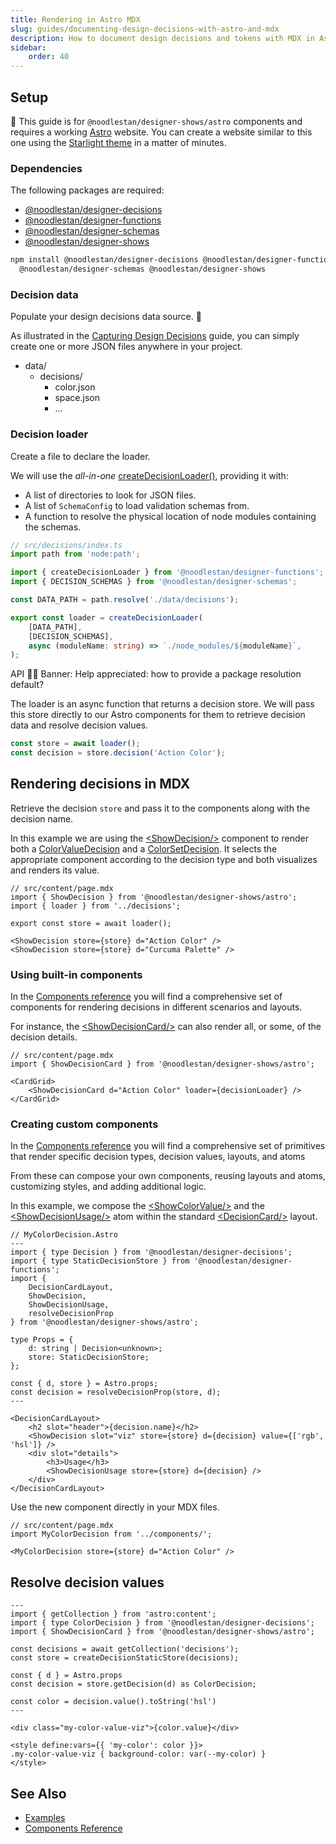 ```yaml
---
title: Rendering in Astro MDX
slug: guides/documenting-design-decisions-with-astro-and-mdx
description: How to document design decisions and tokens with MDX in Astro/Starlight based docs
sidebar:
    order: 40
---
```





## Setup

🚧 This guide is for `@noodlestan/designer-shows/astro` components and requires a working
[Astro](https://docs.astro.build/en/getting-started/) website. You can create a website similar
to this one using the [Starlight theme](https://starlight.astro.build/getting-started/) in
a matter of minutes.

### Dependencies

The following packages are required:

-   [@noodlestan/designer-decisions](/api/designer-decisions)
-   [@noodlestan/designer-functions](/api/designer-functions)
-   [@noodlestan/designer-schemas](/api/designer-schemas)
-   [@noodlestan/designer-shows](/api/designer-shows)

```bash
npm install @noodlestan/designer-decisions @noodlestan/designer-functions \
  @noodlestan/designer-schemas @noodlestan/designer-shows
```

### Decision data

Populate your design decisions data source. 🚧

As illustrated in the [Capturing Design Decisions](/guides/capturing-design-decisions-in-data)
guide, you can simply create one or more JSON files anywhere in your project.

<FileTree>

-   data/
    -   decisions/
        -   color.json
        -   space.json
        -   ...

</FileTree>

### Decision loader

Create a file to declare the loader.

We will use the _all-in-one_
[createDecisionLoader()](/api/designer-functions/Loader/createDecisionLoader/),
providing it with:

-   A list of directories to look for JSON files.
-   A list of `SchemaConfig` to load validation schemas from.
-   A function to resolve the physical location of node modules containing the schemas.

```ts
// src/decisions/index.ts
import path from 'node:path';

import { createDecisionLoader } from '@noodlestan/designer-functions';
import { DECISION_SCHEMAS } from '@noodlestan/designer-schemas';

const DATA_PATH = path.resolve('./data/decisions');

export const loader = createDecisionLoader(
    [DATA_PATH],
    [DECISION_SCHEMAS],
    async (moduleName: string) => `./node_modules/${moduleName}`,
);
```

API 🚧🚧 Banner: Help appreciated: how to provide a package resolution default?

The loader is an async function that returns a decision store. We will pass this
store directly to our Astro components for them to retrieve decision data and
resolve decision values.

```ts
const store = await loader();
const decision = store.decision('Action Color');
```

## Rendering decisions in MDX

Retrieve the decision `store` and pass it to the components along with the decision name.

In this example we are using the [&lt;ShowDecision/&gt;](/components/Astro/Decisions/show-decision/)
component to render both a [ColorValueDecision](/decision-models/color-value) and a
[ColorSetDecision](/decision-models/color-set). It selects
the appropriate component according to the decision type and both visualizes
and renders its value.

```mdx
// src/content/page.mdx
import { ShowDecision } from '@noodlestan/designer-shows/astro';
import { loader } from '../decisions';

export const store = await loader();

<ShowDecision store={store} d="Action Color" />
<ShowDecision store={store} d="Curcuma Palette" />
```

<CardGrid>
    <ShowDecision store={store} d="Action Color" />
    <ShowDecision store={store} d="Curcuma Palette" />
</CardGrid>

### Using built-in components

In the [Components reference](/components) you will find a comprehensive set of components
for rendering decisions in different scenarios and layouts.

For instance, the [&lt;ShowDecisionCard/&gt;](/components/Astro/Cards/show-decision-card/)
can also render all, or some, of the decision details.

```mdx
// src/content/page.mdx
import { ShowDecisionCard } from '@noodlestan/designer-shows/astro';

<CardGrid>
    <ShowDecisionCard d="Action Color" loader={decisionLoader} />
</CardGrid>
```

<FlexStack vpad>
    <ShowDecisionCard store={store} d="Action Color" />
</FlexStack>

### Creating custom components

In the [Components reference](/components) you will find a comprehensive set of primitives
that render specific decision types, decision values, layouts, and atoms

From these can compose your own components, reusing layouts and atoms, customizing styles, and
adding additional logic.

In this example, we compose the
[&lt;ShowColorValue/&gt;](/components/Astro/values/show-color-value) and the
[&lt;ShowDecisionUsage/&gt;](/components/Astro/Attributes/show-decision-usage) atom
within the standard
[&lt;DecisionCard/&gt;](/components/Astro/Layouts/decision-card) layout.

```astro
// MyColorDecision.Astro
---
import { type Decision } from '@noodlestan/designer-decisions';
import { type StaticDecisionStore } from '@noodlestan/designer-functions';
import {
    DecisionCardLayout,
    ShowDecision,
    ShowDecisionUsage,
    resolveDecisionProp
} from '@noodlestan/designer-shows/astro';

type Props = {
    d: string | Decision<unknown>;
    store: StaticDecisionStore;
};

const { d, store } = Astro.props;
const decision = resolveDecisionProp(store, d);
---

<DecisionCardLayout>
    <h2 slot="header">{decision.name}</h2>
    <ShowDecision slot="viz" store={store} d={decision} value={['rgb', 'hsl']} />
    <div slot="details">
        <h3>Usage</h3>
        <ShowDecisionUsage store={store} d={decision} />
    </div>
</DecisionCardLayout>
```

Use the new component directly in your MDX files.

```mdx
// src/content/page.mdx
import MyColorDecision from '../components/';

<MyColorDecision store={store} d="Action Color" />
```

## Resolve decision values

```astro
---
import { getCollection } from 'astro:content';
import { type ColorDecision } from '@noodlestan/designer-decisions';
import { ShowDecisionCard } from '@noodlestan/designer-shows/astro';

const decisions = await getCollection('decisions');
const store = createDecisionStaticStore(decisions);

const { d } = Astro.props
const decision = store.getDecision(d) as ColorDecision;

const color = decision.value().toString('hsl')
---

<div class="my-color-value-viz">{color.value}</div>

<style define:vars={{ 'my-color': color }}>
.my-color-value-viz { background-color: var(--my-color) }
</style>
```

## See Also

-   [Examples](/examples)
-   [Components Reference](/components)
